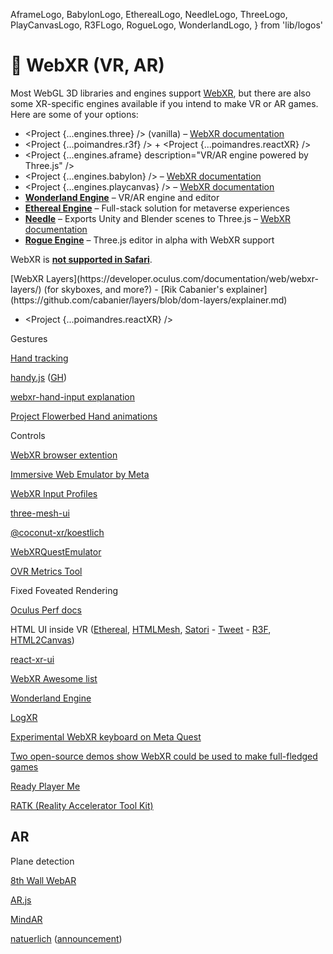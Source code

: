   AframeLogo,
  BabylonLogo,
  EtherealLogo,
  NeedleLogo,
  ThreeLogo,
  PlayCanvasLogo,
  R3FLogo,
  RogueLogo,
  WonderlandLogo,
} from 'lib/logos'

# 🥽 WebXR (VR, AR)

Most WebGL 3D libraries and engines support [WebXR](https://developer.mozilla.org/en-US/docs/Web/API/WebXR_Device_API), but there are also some XR-specific engines available if you intend to make VR or AR games. Here are some of your options:

- <ThreeLogo /> <Project {...engines.three} /> (vanilla) – [WebXR
  documentation](https://threejs.org/docs/#manual/en/introduction/How-to-create-VR-content)
- <R3FLogo /> <Project {...poimandres.r3f} /> + <Project {...poimandres.reactXR} />
- <AframeLogo /> <Project {...engines.aframe} description="VR/AR engine powered by Three.js" />
- <BabylonLogo /> <Project {...engines.babylon} /> – [WebXR
  documentation](https://doc.babylonjs.com/features/featuresDeepDive/webXR/introToWebXR)
- <PlayCanvasLogo /> <Project {...engines.playcanvas} /> – [WebXR
  documentation](https://developer.playcanvas.com/en/user-manual/xr/using-webxr/)
- <WonderlandLogo /> [**Wonderland Engine**](https://wonderlandengine.com/) – VR/AR engine and
  editor
- <EtherealLogo /> [**Ethereal Engine**](https://etherealengine.github.io/etherealengine-docs/) –
  Full-stack solution for metaverse experiences
- <NeedleLogo /> [**Needle**](https://needle.tools/) – Exports Unity and Blender scenes to Three.js
  – [WebXR documentation](https://engine.needle.tools/docs/xr.html)
- <RogueLogo /> [**Rogue Engine**](https://rogueengine.io/) – Three.js editor in alpha with WebXR
  support

WebXR is [**not supported in Safari**](https://caniuse.com/webxr).

<Todo>
[WebXR Layers](https://developer.oculus.com/documentation/web/webxr-layers/) (for skyboxes, and more?) - [Rik Cabanier's explainer](https://github.com/cabanier/layers/blob/dom-layers/explainer.md)

- <Project {...poimandres.reactXR} />

Gestures

[Hand tracking](https://github.com/pmndrs/react-xr#controllers)

[handy.js](https://stewartsmith.io/handy/) ([GH](https://github.com/stewdio/handy.js))

[webxr-hand-input explanation](https://github.com/immersive-web/webxr-hand-input/blob/master/explainer.md)

[Project Flowerbed Hand animations](https://github.com/meta-quest/ProjectFlowerbed/blob/main/src/js/systems/hands/HandAnimationSystem.js)

Controls

[WebXR browser extention](https://chrome.google.com/webstore/detail/webxr-api-emulator/mjddjgeghkdijejnciaefnkjmkafnnje?hl=en)

[Immersive Web Emulator by Meta](https://chrome.google.com/webstore/detail/immersive-web-emulator/cgffilbpcibhmcfbgggfhfolhkfbhmik)

[WebXR Input Profiles](https://github.com/immersive-web/webxr-input-profiles)

[three-mesh-ui](https://github.com/felixmariotto/three-mesh-ui)

[@coconut-xr/koestlich](https://github.com/coconut-xr/koestlich)

[WebXRQuestEmulator](https://github.com/felixtrz/WebXRQuestEmulator)

[OVR Metrics Tool](https://developer.oculus.com/documentation/unity/ts-ovrmetricstool/)

Fixed Foveated Rendering

[Oculus Perf docs](https://developer.oculus.com/documentation/web/webxr-perf/)

HTML UI inside VR ([Ethereal](https://github.com/aelatgt/ethereal), [HTMLMesh](https://github.com/mrdoob/three.js/blob/dev/examples/jsm/interactive/HTMLMesh.js), [Satori](https://github.com/vercel/satori) - [Tweet](https://twitter.com/0xca0a/status/1581751380339232768) - [R3F](https://codesandbox.io/s/stupefied-panini-wmgnzu?file=/src/App.js), [HTML2Canvas](https://html2canvas.hertzen.com/))

[react-xr-ui](https://github.com/Enijar/react-xr-ui)

[WebXR Awesome list](https://github.com/msub2/awesome-webxr)

[Wonderland Engine](https://wonderlandengine.com/)

[LogXR](https://github.com/felixtrz/logxr)

[Experimental WebXR keyboard on Meta Quest](https://developer.oculus.com/documentation/web/webxr-keyboard/)

[Two open-source demos show WebXR could be used to make full-fledged games](https://uploadvr.com/project-flowerbed-webxr-minigolf-open-source-demos/)

[Ready Player Me](https://readyplayer.me/)

[RATK (Reality Accelerator Tool Kit)](https://github.com/meta-quest/reality-accelerator-toolkit)

## AR

Plane detection

[8th Wall WebAR](https://www.8thwall.com/)

[AR.js](https://github.com/AR-js-org/AR.js)

[MindAR](https://github.com/hiukim/mind-ar-js)

[natuerlich](https://github.com/coconut-xr/natuerlich) ([announcement](https://twitter.com/coconut_xr/status/1689600319259357184))

</Todo>
